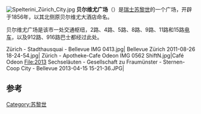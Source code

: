 {{Unreferenced|time=2017-03-16T10:59:02+00:00}}
{{Infobox street
| name                    = 贝尔维尤广场
| native_name             = Bellevue
| native_name_lang        = fr
| other_name              = Das Bellevue
| namesake                = 原贝尔维尤大酒店
| image                   = Bellevue - Quaibrücke 2012-08-08 19-45-15.JPG
| location                = [[瑞士|瑞士]][[苏黎世|苏黎世]]
| coordinates             = {{coord|47.367|N|8.545|E}}
}}
[[File:Spelterini_Zürich_City.jpg|thumb]]
'''贝尔维尤广场'''（{{lang-de|Bellevueplatz}}）是[[瑞士|瑞士]][[苏黎世|苏黎世]]的一个广场，开辟于1856年，以其北侧原贝尔维尤大酒店命名。

贝尔维尤广场是该市一处交通枢纽，2路、4路、5路、8路、9路、11路和15路[[苏黎世电车|电车]]，以及912路、916路巴士都经过此处。
<gallery perrow=5>
Zürich - Stadthausquai - Bellevue IMG 0413.jpg|
Bellevue Zürich 2011-08-26 18-24-54.jpg|
Zürich - Apotheke-Cafe Odeon IMG 0562 ShiftN.jpg|Café Odeon
File:2013 Sechseläuten - Gesellschaft zu Fraumünster - Sternen-Coop City - Bellevue 2013-04-15 15-21-36.JPG|
</gallery>

== 参考 ==
{{reflist|30em}}
{{switzerland-stub}}
[[Category:苏黎世|Category:苏黎世]]